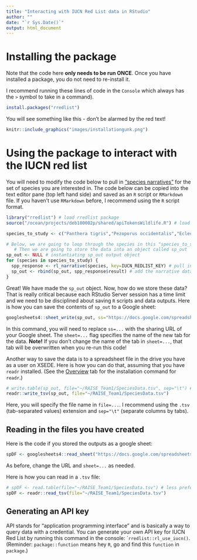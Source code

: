 ```yaml
---
title: "Interacting with IUCN Red List data in RStudio"
author: ""
date: "`r Sys.Date()`"
output: html_document
---
```


# Installing the package

Note that the code here **only needs to be run ONCE**. Once you have installed a package, you do not need to re-install it.

I recommend running these lines of code in the `Console` which always has the `>` symbol to take in a command).

```r
install.packages("rredlist")
```

You will see something like this - don't be alarmed by the red text!

```r
knitr::include_graphics("images/installationgunk.png")
```

# Using the package to interact with the IUCN red list

You will need to modify the code below to pull in ["species narratives"](https://apiv3.iucnredlist.org/api/v3/docs#species-narrative-name) for the set of species you are interested in. The code below can be copied into the text editor pane (top left hand side) and saved as an `R` script or `RMarkdown` file. If you haven't use `RMarkdown` before, I recommend using the `R` script format.

```r
library("rredlist") # load rredlist package
source("/ocean/projects/deb180002p/shared/apiTokensWildlife.R") # load in an API key - this is a temporary solution - longer term, I recommend generating your own key.

species_to_study <- c("Panthera tigris","Pezoporus occidentalis","Eclectus roratus") # providing a vector with several species of interest - replace these names with the ones you are interested in

# Below, we are going to loop through the species in this "species_to_study" vector and pull in their IUCN narrative data using a "for loop"
   # Then we are going to store the data into an object called sp_out
sp_out <- NULL # instantiating sp_out output object
for (species in species_to_study) { 
  spp_response <- rl_narrative(species, key=IUCN_REDLIST_KEY) # pull in the species narrative
  sp_out <- rbind(sp_out, spp_response$result) # add the narrative data to the sp_out object, row by row.
}
```

Great! We have made the `sp_out` object. Now, how do we store these data? That is really critical because each RStudio Server session has a time limit and we need to be disciplined about saving `R` scripts and data outputs. Here is how you can save the contents of `sp_out` to a Google sheet:

```r
googlesheets4::sheet_write(sp_out, ss="https://docs.google.com/spreadsheets/d/1b45m-SKU8Es4Kd9KxEkxNBqsOPrBJw31zMONKW6ypRc/edit?usp=sharing",sheet="spOutInitial")
```

In this command, you will need to replace `ss=...` with the sharing URL of your Google sheet. The `sheet=...` flag specifies the name of the new tab for the data. **Note!** If you don't change the name of the tab in `sheet=...`, that tab will be overwritten when you re-run this code!

Another way to save the data is to a spreadsheet file in the drive you have as a user on XSEDE. Here is how you can do that, assuming that you have `readr` installed. (See the [Overview](https://chang-consci-lab.github.io/labprojects/) tab for the installation command for `readr`.)

```r
# write.table(sp_out, file="~/RAISE_Team1/SpeciesData.tsv", sep="\t") # less preferred to the solution below
readr::write_tsv(sp_out, file="~/RAISE_Team1/SpeciesData.tsv")
```

Here, you will specify the file name in `file=...`. I recommend using the `.tsv` (tab-separated values) extension and `sep="\t"` (separate columns by tabs).

## Reading in the files you have created

Here is the code if you stored the outputs as a google sheet:

```r
spDF <- googlesheets4::read_sheet("https://docs.google.com/spreadsheets/d/1b45m-SKU8Es4Kd9KxEkxNBqsOPrBJw31zMONKW6ypRc/edit?usp=sharing",sheet="spOutInitial")
```

As before, change the URL and `sheet=...` as needed.

Here is how you can read in a `.tsv` file:

```r
# spDF <- read.table(file="~/RAISE_Team1/SpeciesData.tsv") # less preferred - see version below
spDF <- readr::read_tsv(file="~/RAISE_Team1/SpeciesData.tsv")
```

## Generating an API key

API stands for "application programming interface" and is basically a way to query data with a credential. You can generate your own API key for IUCN Red List by running this command in the console: ``rredlist::rl_use_iucn()`. (Reminder: `package::function` means hey `R`, go and find this `function` in `package`.)
